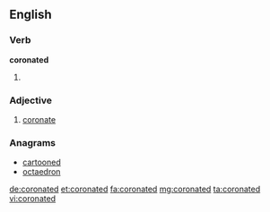 ==English==

===Verb===
'''coronated'''

# {{en-past of|coronate}}

===Adjective===
{{en-adj|-}}

# [[coronate]]

===Anagrams===
* [[cartooned#English|cartooned]]
* [[octaedron#English|octaedron]]

[[de:coronated]]
[[et:coronated]]
[[fa:coronated]]
[[mg:coronated]]
[[ta:coronated]]
[[vi:coronated]]